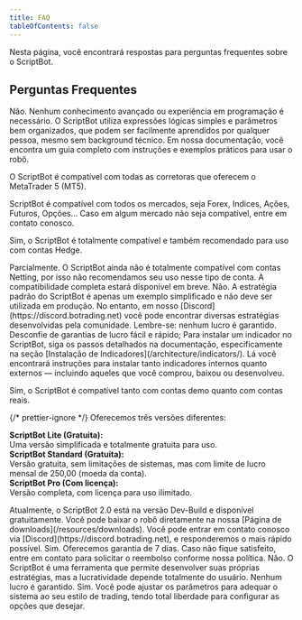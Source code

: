 ```yaml
---
title: FAQ
tableOfContents: false
---
```



Nesta página, você encontrará respostas para perguntas frequentes sobre o ScriptBot.

## Perguntas Frequentes

<Spoiler title="Preciso de conhecimentos avançados para usar o ScriptBot?">
   Não. Nenhum conhecimento avançado ou experiência em programação é necessário. O ScriptBot utiliza expressões lógicas simples e parâmetros bem organizados,
   que podem ser facilmente aprendidos por qualquer pessoa, mesmo sem background técnico. Em nossa documentação, você encontra um guia completo com instruções e
   exemplos práticos para usar o robô.
</Spoiler>

<Spoiler title="Em quais corretoras posso usar o ScriptBot?">O ScriptBot é compatível com todas as corretoras que oferecem o MetaTrader 5 (MT5).</Spoiler>

<Spoiler title="Em quais mercados o ScriptBot é compatível?">
   ScriptBot é compatível com todos os mercados, seja Forex, Indices, Ações, Futuros, Opções... Caso em algum mercado não seja compatível, entre em contato
   conosco.
</Spoiler>

<Spoiler title="O ScriptBot é compatível com contas Hedge?">Sim, o ScriptBot é totalmente compatível e também recomendado para uso com contas Hedge.</Spoiler>

<Spoiler title="O ScriptBot é compatível com contas Netting?">
   Parcialmente. O ScriptBot ainda não é totalmente compatível com contas Netting, por isso não recomendamos seu uso nesse tipo de conta. A compatibilidade
   completa estará disponível em breve.
</Spoiler>

<Spoiler title="O ScriptBot oferece estratégias prontas para uso?">
   Não. A estratégia padrão do ScriptBot é apenas um exemplo simplificado e não deve ser utilizada em produção. No entanto, em nosso
   [Discord](https://discord.botrading.net) você pode encontrar diversas estratégias desenvolvidas pela comunidade. Lembre-se: nenhum lucro é garantido.
   Desconfie de garantias de lucro fácil e rápido;
</Spoiler>

<Spoiler title="Como instalar um indicador no ScriptBot?">
   Para instalar um indicador no ScriptBot, siga os passos detalhados na documentação, especificamente na seção [Instalação de
   Indicadores](/architecture/indicators/). Lá você encontrará instruções para instalar tanto indicadores internos quanto externos — incluindo aqueles que você
   comprou, baixou ou desenvolveu.
</Spoiler>

<Spoiler title="O ScriptBot funciona em conta real e demo?">Sim, o ScriptBot é compatível tanto com contas demo quanto com contas reais.</Spoiler>

{/* prettier-ignore */}
<Spoiler title="Quais versões do ScriptBot estão disponíveis?">
   Oferecemos três versões diferentes:  
     
   **ScriptBot Lite (Gratuita):**  
   Uma versão simplificada e totalmente gratuita para uso.  
   **ScriptBot Standard (Gratuita):**  
   Versão gratuita, sem limitações de sistemas, mas com limite de lucro mensal de 250,00 (moeda da conta).  
   **ScriptBot Pro (Com licença):**  
   Versão completa, com licença para uso ilimitado.
</Spoiler>

<Spoiler title="Como adquirir uma licença para o ScriptBot?">
   Atualmente, o ScriptBot 2.0 está na versão Dev-Build e disponível gratuitamente. Você pode baixar o robô diretamente na nossa [Página de
   downloads](/resources/downloads).
</Spoiler>

<Spoiler title="Como faço para receber suporte caso tenha dúvidas?">
   Você pode entrar em contato conosco via [Discord](https://discord.botrading.net), e responderemos o mais rápido possível.
</Spoiler>

<Spoiler title="Existe garantia ou política de reembolso?">
   Sim. Oferecemos garantia de 7 dias. Caso não fique satisfeito, entre em contato para solicitar o reembolso conforme nossa política.
</Spoiler>

<Spoiler title="O ScriptBot garante lucro?">
   Não. O ScriptBot é uma ferramenta que permite desenvolver suas próprias estratégias, mas a lucratividade depende totalmente do usuário. Nenhum lucro é
   garantido.
</Spoiler>

<Spoiler title="Posso personalizar as configurações do ScriptBot?">
   Sim. Você pode ajustar os parâmetros para adequar o sistema ao seu estilo de trading, tendo total liberdade para configurar as opções que desejar.
</Spoiler>
